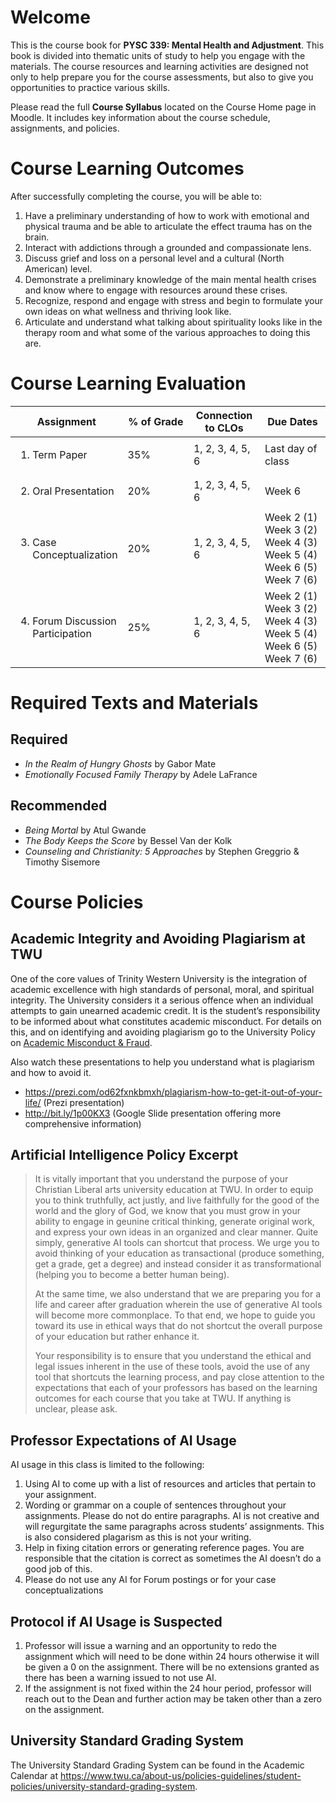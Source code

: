 # Welcome {.unnumbered}

This is the course book for **PYSC 339: Mental Health and Adjustment**. This book is divided into thematic units of study to help you engage with the materials. The course resources and learning activities are designed not only to help prepare you for the course assessments, but also to give you opportunities to practice various skills.

Please read the full **Course Syllabus** located on the Course Home page in Moodle. It includes key information about the course schedule, assignments, and policies.

# Course Learning Outcomes

After successfully completing the course, you will be able to:

1. Have a preliminary understanding of how to work with emotional and physical trauma and be able to articulate the effect trauma has on the brain.
2. Interact with addictions through a grounded and compassionate lens.
3. Discuss grief and loss on a personal level and a cultural (North American) level.
4. Demonstrate a preliminary knowledge of the main mental health crises and know where to engage with resources around these crises.
5. Recognize, respond and engage with stress and begin to formulate your own ideas on what wellness and thriving look like.
6. Articulate and understand what talking about spirituality looks like in the therapy room and what some of the various approaches to doing this are.

# Course Learning Evaluation

<table> <colgroup> <col style="width: 30%" /> <col style="width: 23%" /> <col style="width: 23%" /> <col style="width: 23%" /> </colgroup> <thead> <tr class="header"> <th><strong>Assignment</strong></th> <th><strong>% of Grade</strong></th> <th><strong>Connection to CLOs</strong></th> <th><strong>Due Dates</strong></th> </tr> </thead> <tbody> <tr class="odd"> <td>1. Term Paper</td> <td>35%</td> <td>1, 2, 3, 4, 5, 6</td> <td>Last day of class</td> </tr> <tr class="even"> <td>2. Oral Presentation</td> <td>20%</td> <td>1, 2, 3, 4, 5, 6</td> <td>Week 6</td> </tr> <tr class="odd"> <td>3. Case Conceptualization</td> <td>20%</td> <td>1, 2, 3, 4, 5, 6</td> <td>Week 2 (1) Week 3 (2) Week 4 (3) Week 5 (4) Week 6 (5) Week 7 (6)</td> </tr> <tr class="even"> <td>4. Forum Discussion Participation</td> <td>25%</td> <td>1, 2, 3, 4, 5, 6</td> <td>Week 2 (1) Week 3 (2) Week 4 (3) Week 5 (4) Week 6 (5) Week 7 (6)</td> </tr> </tbody> </table>

# Required Texts and Materials

## Required

- *In the Realm of Hungry Ghosts* by Gabor Mate
- *Emotionally Focused Family Therapy* by Adele LaFrance

## Recommended

- *Being Mortal* by Atul Gwande
- *The Body Keeps the Score* by Bessel Van der Kolk
- *Counseling and Christianity: 5 Approaches* by Stephen Greggrio & Timothy Sisemore

# Course Policies

## Academic Integrity and Avoiding Plagiarism at TWU

One of the core values of Trinity Western University is the integration of academic excellence with high standards of personal, moral, and spiritual integrity. The University considers it a serious offence when an individual attempts to gain unearned academic credit. It is the student’s responsibility to be informed about what constitutes academic misconduct. For details on this, and on identifying and avoiding plagiarism go to the University Policy on [Academic Misconduct & Fraud](https://www.twu.ca/about-us/policies-guidelines/university-policies/academic-misconduct-fraud){target="_blank"}.

Also watch these presentations to help you understand what is plagiarism and how to avoid it.

- [https://prezi.com/od62fxnkbmxh/plagiarism-how-to-get-it-out-of-your-life/](https://prezi.com/od62fxnkbmxh/plagiarism-how-to-get-it-out-of-your-life/){target="_blank"} (Prezi presentation)
- [http://bit.ly/1p00KX3](http://bit.ly/1p00KX3){target="_blank"} (Google Slide presentation offering more comprehensive information)

## Artificial Intelligence Policy Excerpt

> It is vitally important that you understand the purpose of your Christian Liberal arts university education at TWU. In order to equip you to think truthfully, act justly, and live faithfully for the good of the world and the glory of God, we know that you must grow in your ability to engage in geunine critical thinking, generate original work, and express your own ideas in an organized and clear manner. Quite simply, generative AI tools can shortcut that process. We urge you to avoid thinking of your education as transactional (produce something, get a grade, get a degree) and instead consider it as transformational (helping you to become a better human being).
>
> At the same time, we also understand that we are preparing you for a life and career after graduation wherein the use of generative AI tools will become more commonplace. To that end, we hope to guide you toward its use in ethical ways that do not shortcut the overall purpose of your education but rather enhance it.
>
> Your responsibility is to ensure that you understand the ethical and legal issues inherent in the use of these tools, avoid the use of any tool that shortcuts the learning process, and pay close attention to the expectations that each of your professors has based on the learning outcomes for each course that you take at TWU. If anything is unclear, please ask.

## Professor Expectations of AI Usage

AI usage in this class is limited to the following:

1. Using AI to come up with a list of resources and articles that pertain to your assignment.
2. Wording or grammar on a couple of sentences throughout your assignments. Please do not do entire paragraphs. AI is not creative and will regurgitate the same paragraphs across students' assignments. This is also considered plagarism as this is not your writing.
3. Help in fixing citation errors or generating reference pages. You are responsible that the citation is correct as sometimes the AI doesn’t do a good job of this.
4. Please do not use any AI for Forum postings or for your case conceptualizations

## Protocol if AI Usage is Suspected

1. Professor will issue a warning and an opportunity to redo the assignment which will need to be done within 24 hours otherwise it will be given a 0 on the assignment. There will be no extensions granted as there has been a warning issued to not use AI.
2. If the assignment is not fixed within the 24 hour period, professor will reach out to the Dean and further action may be taken other than a zero on the assignment.

## University Standard Grading System

The University Standard Grading System can be found in the Academic Calendar at [https://www.twu.ca/about-us/policies-guidelines/student-policies/university-standard-grading-system](https://www.twu.ca/about-us/policies-guidelines/student-policies/university-standard-grading-system){target="_blank"}.
